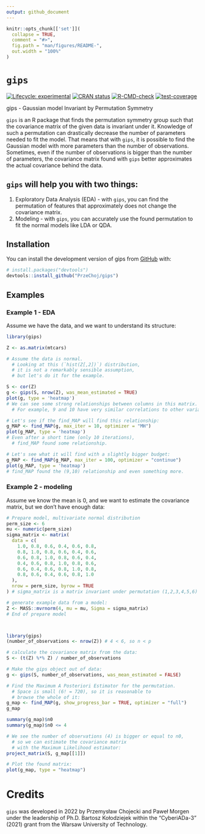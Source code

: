 ```yaml
---
output: github_document
---
```


<!-- README.md is generated from README.Rmd. Please edit that file -->

```r
knitr::opts_chunk[['set']](
  collapse = TRUE,
  comment = "#>",
  fig.path = "man/figures/README-",
  out.width = "100%"
)
```

# `gips`

<!-- badges: start -->
[![Lifecycle: experimental](https://img.shields.io/badge/lifecycle-experimental-orange.svg)](https://lifecycle.r-lib.org/articles/stages.html#experimental)
[![CRAN status](https://www.r-pkg.org/badges/version-last-release/gips)](https://CRAN.R-project.org/package=gips)
[![R-CMD-check](https://github.com/PrzeChoj/gips/actions/workflows/R-CMD-check.yaml/badge.svg)](https://github.com/PrzeChoj/gips/actions/workflows/R-CMD-check.yaml)
[![test-coverage](https://codecov.io/gh/PrzeChoj/gips/branch/main/graph/badge.svg)](https://codecov.io/gh/PrzeChoj/gips?branch=main)
<!-- badges: end -->

gips - Gaussian model Invariant by Permutation Symmetry

`gips` is an R package that finds the permutation symmetry group such that the covariance matrix of the given data is invariant under it. Knowledge of such a permutation can drastically decrease the number of parameters needed to fit the model. That means that with `gips`, it is possible to find the Gaussian model with more parameters than the number of observations. Sometimes, even if the number of observations is bigger than the number of parameters, the covariance matrix found with `gips` better approximates the actual covariance behind the data.

## `gips` will help you with two things:
1. Exploratory Data Analysis (EDA) - with `gips`, you can find the permutation of features that approximately does not change the covariance matrix.
2. Modeling - with `gips`, you can accurately use the found permutation to fit the normal models like LDA or QDA.

## Installation

You can install the development version of gips from [GitHub](https://github.com/PrzeChoj/gips) with:

``` r
# install.packages("devtools")
devtools::install_github("PrzeChoj/gips")
```

## Examples

### Example 1 - EDA

Assume we have the data, and we want to understand its structure:

```r
library(gips)

Z <- as.matrix(mtcars)

# Assume the data is normal.
  # Looking at this (`hist(Z[,2])`) distribution,
  # it is not a remarkably sensible assumption,
  # but let's do it for the example.

S <- cor(Z)
g <- gips(S, nrow(Z), was_mean_estimated = TRUE)
plot(g, type = 'heatmap')
# We can see some strong relationships between columns in this matrix.
  # For example, 9 and 10 have very similar correlations to other variables.

# Let's see if the find_MAP will find this relationship:
g_MAP <- find_MAP(g, max_iter = 10, optimizer = "MH")
plot(g_MAP, type = 'heatmap')
# Even after a short time (only 10 iterations),
  # find_MAP found some relationship.

# Let's see what it will find with a slightly bigger budget:
g_MAP <- find_MAP(g_MAP, max_iter = 100, optimizer = "continue")
plot(g_MAP, type = 'heatmap')
# find_MAP found the (9,10) relationship and even something more.

```

### Example 2 - modeling

Assume we know the mean is 0, and we want to estimate the covariance matrix, but we don't have enough data:

```r
# Prepare model, multivariate normal distribution
perm_size <- 6
mu <- numeric(perm_size)  
sigma_matrix <- matrix(
  data = c(
    1.0, 0.8, 0.6, 0.4, 0.6, 0.8,
    0.8, 1.0, 0.8, 0.6, 0.4, 0.6,
    0.6, 0.8, 1.0, 0.8, 0.6, 0.4,
    0.4, 0.6, 0.8, 1.0, 0.8, 0.6,
    0.6, 0.4, 0.6, 0.8, 1.0, 0.8,
    0.8, 0.6, 0.4, 0.6, 0.8, 1.0
  ),
  nrow = perm_size, byrow = TRUE
) # sigma_matrix is a matrix invariant under permutation (1,2,3,4,5,6)

# generate example data from a model:
Z <- MASS::mvrnorm(4, mu = mu, Sigma = sigma_matrix)
# End of prepare model



library(gips)
(number_of_observations <- nrow(Z)) # 4 < 6, so n < p

# calculate the covariance matrix from the data:
S <- (t(Z) %*% Z) / number_of_observations

# Make the gips object out of data:
g <- gips(S, number_of_observations, was_mean_estimated = FALSE)

# Find the Maximum A Posteriori Estimator for the permutation.
  # Space is small (6! = 720), so it is reasonable to
  # browse the whole of it:
g_map <- find_MAP(g, show_progress_bar = TRUE, optimizer = "full")
g_map

summary(g_map)$n0
summary(g_map)$n0 <= 4

# We see the number of observations (4) is bigger or equal to n0,
  # so we can estimate the covariance matrix
  # with the Maximum Likelihood estimator:
project_matrix(S, g_map[[1]])

# Plot the found matrix:
plot(g_map, type = "heatmap")
```


# Credits

`gips` was developed in 2022 by Przemysław Chojecki and Paweł Morgen under the leadership of Ph.D. Bartosz Kołodziejek within the "CyberiADa-3" (2021) grant from the Warsaw University of Technology.

